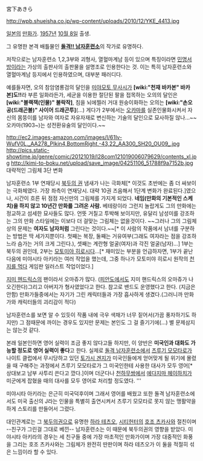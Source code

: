 宮下あきら

http://wpb.shueisha.co.jp/wp-content/uploads/2010/12/YKE_4413.jpg

[[일본]]의 [[만화가]]. [[1957년]] [[10월 8일]] 출생.

그 유명한 본격 배틀물인 '''[[돌격!! 남자훈련소]]'''의 작가로 유명하다.

저작으로는 남자훈련소 1,2,3부와 괴형사, 열혈마계남 등이 있으며 특징이라면 [[민명서방]]이라는 가상의 출판사의 출판물을 설명조로 인용한다는 것. 이는 특히 남자훈련소와 열혈마계남 등지에서 인용하였으며, 대부분 패러디다.

예를들자면, 오의 참암염롱검의 달인을 [[미야모토 무사시]]가 '''[wiki:"천재 바카본" 바카본]도!!'''라 부른 일화라든가, 세균을 이용한 절단된 팔을 접목하는 오의의 달인은 '''[wiki:"블랙잭(인물)" 불락작]''', 침을 뇌에찔러 거대 원숭이화하는 오의는 '''[wiki:"손오공(드래곤볼)" 사이어 드래곤투]'''(...) 게다가 2부에서는 [[오카마]]를 실존인물화시켜서 자신의 몸뚱이를 남자와 여자로 자유자재로 변신하는 기술의 달인으로 묘사하질 않나...~~오카마(1903~)는 성전환유술의 달인이다.~~

http://ec2.images-amazon.com/images/I/61Iv-WufV0L._AA278_PIkin4,BottomRight,-43,22_AA300_SH20_OU09_.jpg http://pics.static-showtime.jp/genre/comic/20121019/l28com121019006079629/contents_xl.jpg  http://kimi-to-boku.net/upload/save_image/04251106_51788f9a7152b.jpg
대략적인 그림체 3단 변화

남자훈련소 1부 연재당시 [[북두의 권]] 냄새가 나는 극화체[* 이것도 초반에는 좀 더 싸보이는 극화체였다. 가장 좌측이 연재당시. 대략 10권 즈음해서 1단계 변화가 완료된다.]였으나, 시간이 흐른 뒤 점점 자신만의 그림체를 가지게 되었다. '''네임(만화의 기본적인 스케치)을 하지 않고 10년간 만화를 그려온 사람.''' 베테랑이라 그런지 놀랍게도 그의 만화에는 정교하고 섬세한 묘사들도 많다. 언뜻 거칠고 투박해 보이지만, 유달리 남성미를 강조하는 그의 만화 스타일에는 이보다 더 걸맞는 그림체는 없을것이다. ~~그러나 그의 그림체상의 문제는 '''여자도 남자처럼''' 그린다는 것이다.~~[* 이 사람의 작품에서 남녀를 구분하는 방법은 딱 세가지뿐이다. 첫째는 복장, 둘째는 거유여부(그래도 여자라는 점을 강조하느라 슴가는 거의 크게 그린다.), 셋째는 계란형 얼굴(여자)과 각진 얼굴(남자)...] 1부는 북두의 권인데, 2부는 [[모토미야 히로시]]다...[* 재미있는 부분을 언급하자면, 1부가 끝난 다음에 미야시타 아키라는 여러 작업을 했는데, 그중 하나가 모토미야 히로시 원작의 [[천지를 먹다]] 게임판 일러스트 작업이었다.]

[[지미 헨드릭스]]의 팬이라서 오마쥬가 많다. ([[피안도]]에서도 지미 핸드릭스의 오마쥬가 나오긴한다)그리고 아버지가 형사였었다고 한다. 참고로 밴드도 운영했다고 한다. (지금은 안함) 만화가들중에서는 자기가 그린 캐릭터들과 가장 흡사하게 생겼다.(그러니까 만화가와 캐릭터들의 괴리감이 적다)

남자훈련소를 보면 알 수 있듯이 작품 내에 극우 색채가 너무 짙어서(가끔 풍자하기도 하지만) 그 점때문에 까이는 경우도 있지만 문제는 본인도 그 걸 즐기기에(...) 별 문제삼지는 않는것 같다.

본래 일본인하면 영어 실력이 조금 좋지 않다고들 하지만, 이 양반은 '''미국인과 대화도 가능할 정도로 영어 실력이 좋다'''고 한다. 실제로 [[돌격 남자훈련소]]에서 [[츠루기 모모타로]]가 나이트 클럽에서 무시당하고 있던 [[토가시 겐지]]가 미국인들에게 얻어맞게 될 위기에 몰렸을 때 구해주는 과정에서 츠루기 모모타로가 그 미국인한테 사용한 대사가 모두 영어[* 상대보고 남부 사투리 쓴다고 깠다.]이며 더군다나 [[천하무쌍]]에서 [[에다지마 헤이하치]]가 미군에게 잡혔을 때의 대사를 모두 영어로 처리할 정도였다. '''

미야시타 아키라는 은근히 미국덕후이며 그래서 영어를 배웠고 또한 돌격 남자훈련소에서도 미국 출신의 J라는 인물을 특별히 출연시켜서 츠루기 모모타로 못지 않는 맹활약을 하게 스토리를 만들어서 그렸다.

대인관계로는 그 [[북두의권]]으로 유명한 [[하라 테츠오]], [[시티헌터]]의 [[호조 츠카사]]와 절친이며 --친구가 그린걸 그대로 베낀-- 남자훈련소는 이 때문에 북두의권의 영향을 받았다. 미야시타 아키라의 경우는 세 친구들 중에 가장 마초적인 만화가이며 가장 대중적인 화풍을 그리는 호조 츠카사와는 그림체가 완전히 딴판이며 하라 테츠오가 이 둘을 적절히 섞은 느낌이라 할 수 있다.
